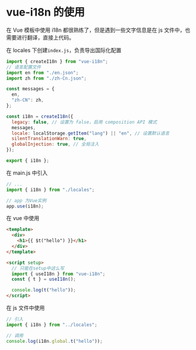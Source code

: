 # vue-i18n 的使用

在 Vue 模板中使用 i18n 都很熟练了，但是遇到一些文字信息是在 js 文件中，也需要进行翻译，直接上代码。

在 locales 下创建`index.js`，负责导出国际化配置

```js title="/locales/index.js"
import { createI18n } from "vue-i18n";
// 语言配置文件
import en from "./en.json";
import zh from "./zh-Cn.json";

const messages = {
  en,
  "zh-CN": zh,
};

const i18n = createI18n({
  legacy: false, // 设置为 false，启用 composition API 模式
  messages,
  locale: localStorage.getItem("lang") || "en", // 设置默认语言
  silentTranslationWarn: true,
  globalInjection: true, // 全局注入
});

export { i18n };
```

在 main.js 中引入

```js title="main.js"
// ...
import { i18n } from "./locales";

// app 为Vue实例
app.use(i18n);
```

在 vue 中使用

```html
<template>
  <div>
    <h1>{{ $t("hello") }}</h1>
  </div>
</template>

<script setup>
  // 只能在setup中这么写
  import { useI18n } from "vue-i18n";
  const { t } = useI18n();

  console.log(t("hello"));
</script>
```

在 js 文件中使用

```js
// 引入
import { i18n } from "../locales";

// 调用
console.log(i18n.global.t("hello"));
```
